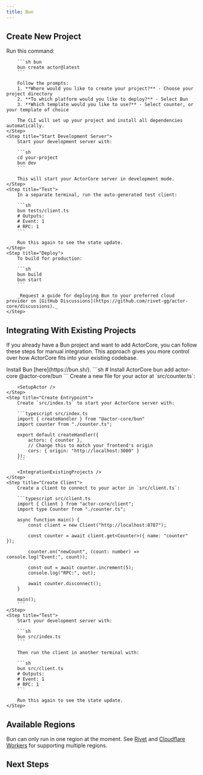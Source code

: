 ```yaml
---
title: Bun
---
```



<MvpWarning />

## Create New Project

<Steps>
	<Step title="Create Project with CLI">
		Run this command:

		```sh bun
		bun create actor@latest
		```

		Follow the prompts:
		1. **Where would you like to create your project?** - Choose your project directory
		2. **To which platform would you like to deploy?** - Select Bun
		3. **Which template would you like to use?** - Select counter, or your template of choice

		The CLI will set up your project and install all dependencies automatically.
	</Step>
	<Step title="Start Development Server">
		Start your development server with:

		```sh
		cd your-project
		bun dev
		```

		This will start your ActorCore server in development mode.
	</Step>
	<Step title="Test">
		In a separate terminal, run the auto-generated test client:

		```sh
		bun tests/client.ts
		# Outputs:
		# Event: 1
		# RPC: 1
		```

		Run this again to see the state update.
	</Step>
	<Step title="Deploy">
		To build for production:

		```sh
		bun build
		bun start
		```

		_Request a guide for deploying Bun to your preferred cloud provider on [GitHub Discussions](https://github.com/rivet-gg/actor-core/discussions)._
	</Step>
</Steps>

## Integrating With Existing Projects

If you already have a Bun project and want to add ActorCore, you can follow these steps for manual integration. This approach gives you more control over how ActorCore fits into your existing codebase.

<Steps>
	<Step title="Install Bun">
		Install Bun [here](https://bun.sh/).
	</Step>
	<Step title="Install Packages">
        ```sh
        # Install ActorCore
        bun add actor-core @actor-core/bun
        ```
    </Step>
    <Step title="Create Actor">
    	Create a new file for your actor at `src/counter.ts`:

		<SetupActor />
    </Step>
    <Step title="Create Entrypoint">
    	Create `src/index.ts` to start your ActorCore server with:

    	```typescript src/index.ts
		import { createHandler } from "@actor-core/bun"
		import counter from "./counter.ts";

		export default createHandler({
			actors: { counter },
			// Change this to match your frontend's origin
			cors: { origin: "http://localhost:3000" }
		});
    	```

		<IntegrationExistingProjects />
    </Step>
    <Step title="Create Client">
		Create a client to connect to your actor in `src/client.ts`:

		```typescript src/client.ts
		import { Client } from "actor-core/client";
		import type Counter from "./counter.ts";

		async function main() {
			const client = new Client("http://localhost:8787");

			const counter = await client.get<Counter>({ name: "counter" });

			counter.on("newCount", (count: number) => console.log("Event:", count));

			const out = await counter.increment(5);
			console.log("RPC:", out);

			await counter.disconnect();
		}

		main();
		```
	</Step>
    <Step title="Test">
		Start your development server with:

		```sh
		bun src/index.ts
		```

		Then run the client in another terminal with:

		```sh
		bun src/client.ts
		# Outputs:
		# Event: 1
		# RPC: 1
		```

		Run this again to see the state update.
    </Step>
</Steps>

## Available Regions

Bun can only run in one region at the moment. See [Rivet](https://rivet.gg/docs/setup) and [Cloudflare Workers](/platforms/cloudflare-workers) for supporting multiple regions.

## Next Steps

<SetupNextSteps />
